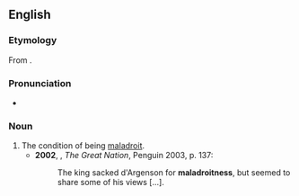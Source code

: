 ==English==

===Etymology===
From {{suffix|maladroit|ness|lang=en}}.

===Pronunciation===
* {{a|UK}} {{IPA|/maləˈdɹɔɪtnəs/|lang=en}}

===Noun===
{{en-noun|~|es}}

# The condition of being [[maladroit]].
#* '''2002''', {{w|Colin Jones (historian)|Colin Jones}}, ''The Great Nation'', Penguin 2003, p. 137:
#*: The king sacked d'Argenson for '''maladroitness''', but seemed to share some of his views [...].